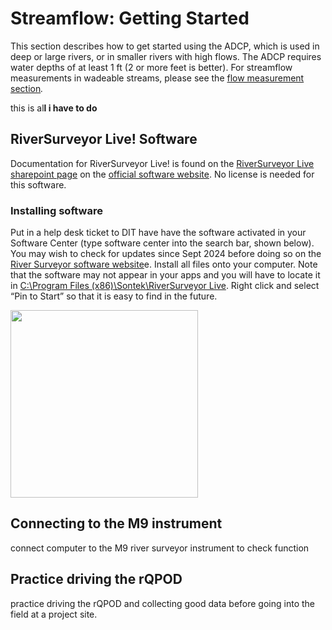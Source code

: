 # Streamflow: Getting Started

This section describes how to get started using the ADCP, which is used in deep or large rivers, or in smaller rivers with high flows. The ADCP requires water depths of at least 1 ft (2 or more feet is better). For streamflow measurements in wadeable streams, please see the [flow measurement section](../flowmmt/index.qmd)*.*

this is al**l i have to do**

## RiverSurveyor Live! Software

Documentation for RiverSurveyor Live! is found on the [RiverSurveyor Live sharepoint page](https://cawaterboards.sharepoint.com/:f:/r/sites/WB-DWR-UASProgram/Shared%20Documents/01-Equipment/03-Manuals%20%26%20Instructions/Sontek_River_Surveyor_(ADCP)/Software/RiverSurveyorLive%20(stream%20flow)?csf=1&web=1&e=g31Hmm) on the [official software website](https://www.xylem.com/en-us/products--services/software/riversurveyor-live-rsl/). No license is needed for this software.

### Installing software

Put in a help desk ticket to DIT have have the software activated in your Software Center (type software center into the search bar, shown below). You may wish to check for updates since Sept 2024 before doing so on the [River Surveyor software website](https://www.xylem.com/en-us/products--services/software/riversurveyor-live-rsl/)e. Install all files onto your computer. Note that the software may not appear in your apps and you will have to locate it in [C:\\Program Files (x86)\\Sontek\\RiverSurveyor Live]{.underline}. Right click and select "Pin to Start" so that it is easy to find in the future.

![](../images/softwarecenter.png){width="300"}

## Connecting to the M9 instrument

connect computer to the M9 river surveyor instrument to check function

## Practice driving the rQPOD

practice driving the rQPOD and collecting good data before going into the field at a project site.
